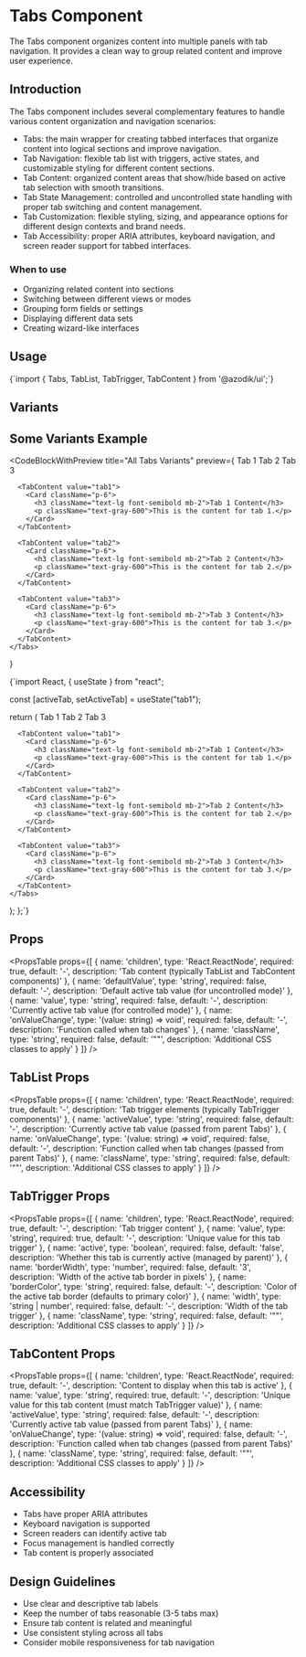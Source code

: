 
# Tabs Component

The Tabs component organizes content into multiple panels with tab navigation. It provides a clean way to group related content and improve user experience.

## Introduction

The Tabs component includes several complementary features to handle various content organization and navigation scenarios:

- Tabs: the main wrapper for creating tabbed interfaces that organize content into logical sections and improve navigation.
- Tab Navigation: flexible tab list with triggers, active states, and customizable styling for different content sections.
- Tab Content: organized content areas that show/hide based on active tab selection with smooth transitions.
- Tab State Management: controlled and uncontrolled state handling with proper tab switching and content management.
- Tab Customization: flexible styling, sizing, and appearance options for different design contexts and brand needs.
- Tab Accessibility: proper ARIA attributes, keyboard navigation, and screen reader support for tabbed interfaces.

### When to use
- Organizing related content into sections
- Switching between different views or modes
- Grouping form fields or settings
- Displaying different data sets
- Creating wizard-like interfaces

## Usage

<CodeBlock language="tsx">
{`import { Tabs, TabList, TabTrigger, TabContent } from '@azodik/ui';`}
</CodeBlock>

## Variants


## Some Variants Example

<CodeBlockWithPreview 
  title="All Tabs Variants"
  preview={
    <Tabs defaultValue="tab1">
      <TabList>
        <TabTrigger value="tab1" borderWidth={4} width="100px" borderColor="#f97316">Tab 1</TabTrigger>
        <TabTrigger value="tab2" borderWidth={2} width="100px" borderColor="#3b82f6">Tab 2</TabTrigger>
        <TabTrigger value="tab3" borderWidth={5} width="100px" borderColor="#10b981">Tab 3</TabTrigger>
      </TabList>
      
      <TabContent value="tab1">
        <Card className="p-6">
          <h3 className="text-lg font-semibold mb-2">Tab 1 Content</h3>
          <p className="text-gray-600">This is the content for tab 1.</p>
        </Card>
      </TabContent>
      
      <TabContent value="tab2">
        <Card className="p-6">
          <h3 className="text-lg font-semibold mb-2">Tab 2 Content</h3>
          <p className="text-gray-600">This is the content for tab 2.</p>
        </Card>
      </TabContent>
      
      <TabContent value="tab3">
        <Card className="p-6">
          <h3 className="text-lg font-semibold mb-2">Tab 3 Content</h3>
          <p className="text-gray-600">This is the content for tab 3.</p>
        </Card>
      </TabContent>
    </Tabs>
  }
>
{`import React, { useState } from "react";

  const [activeTab, setActiveTab] = useState("tab1");

  return (
    <Tabs value={activeTab} onValueChange={setActiveTab}>
      <TabList>
        <TabTrigger value="tab1" borderWidth={4} width="100px" borderColor="#f97316">Tab 1</TabTrigger>
        <TabTrigger value="tab2" borderWidth={2} width="100px" borderColor="#3b82f6">Tab 2</TabTrigger>
        <TabTrigger value="tab3" borderWidth={5} width="100px" borderColor="#10b981">Tab 3</TabTrigger>
      </TabList>
      
      <TabContent value="tab1">
        <Card className="p-6">
          <h3 className="text-lg font-semibold mb-2">Tab 1 Content</h3>
          <p className="text-gray-600">This is the content for tab 1.</p>
        </Card>
      </TabContent>
      
      <TabContent value="tab2">
        <Card className="p-6">
          <h3 className="text-lg font-semibold mb-2">Tab 2 Content</h3>
          <p className="text-gray-600">This is the content for tab 2.</p>
        </Card>
      </TabContent>
      
      <TabContent value="tab3">
        <Card className="p-6">
          <h3 className="text-lg font-semibold mb-2">Tab 3 Content</h3>
          <p className="text-gray-600">This is the content for tab 3.</p>
        </Card>
      </TabContent>
    </Tabs>
  );
};`}
</CodeBlockWithPreview>

## Props

<PropsTable props={[
  {
    name: 'children',
    type: 'React.ReactNode',
    required: true,
    default: '-',
    description: 'Tab content (typically TabList and TabContent components)'
  },
  {
    name: 'defaultValue',
    type: 'string',
    required: false,
    default: '-',
    description: 'Default active tab value (for uncontrolled mode)'
  },
  {
    name: 'value',
    type: 'string',
    required: false,
    default: '-',
    description: 'Currently active tab value (for controlled mode)'
  },
  {
    name: 'onValueChange',
    type: '(value: string) => void',
    required: false,
    default: '-',
    description: 'Function called when tab changes'
  },
  {
    name: 'className',
    type: 'string',
    required: false,
    default: '""',
    description: 'Additional CSS classes to apply'
  }
]} />

## TabList Props

<PropsTable props={[
  {
    name: 'children',
    type: 'React.ReactNode',
    required: true,
    default: '-',
    description: 'Tab trigger elements (typically TabTrigger components)'
  },
  {
    name: 'activeValue',
    type: 'string',
    required: false,
    default: '-',
    description: 'Currently active tab value (passed from parent Tabs)'
  },
  {
    name: 'onValueChange',
    type: '(value: string) => void',
    required: false,
    default: '-',
    description: 'Function called when tab changes (passed from parent Tabs)'
  },
  {
    name: 'className',
    type: 'string',
    required: false,
    default: '""',
    description: 'Additional CSS classes to apply'
  }
]} />

## TabTrigger Props

<PropsTable props={[
  {
    name: 'children',
    type: 'React.ReactNode',
    required: true,
    default: '-',
    description: 'Tab trigger content'
  },
  {
    name: 'value',
    type: 'string',
    required: true,
    default: '-',
    description: 'Unique value for this tab trigger'
  },
  {
    name: 'active',
    type: 'boolean',
    required: false,
    default: 'false',
    description: 'Whether this tab is currently active (managed by parent)'
  },
  {
    name: 'borderWidth',
    type: 'number',
    required: false,
    default: '3',
    description: 'Width of the active tab border in pixels'
  },
  {
    name: 'borderColor',
    type: 'string',
    required: false,
    default: '-',
    description: 'Color of the active tab border (defaults to primary color)'
  },
  {
    name: 'width',
    type: 'string | number',
    required: false,
    default: '-',
    description: 'Width of the tab trigger'
  },
  {
    name: 'className',
    type: 'string',
    required: false,
    default: '""',
    description: 'Additional CSS classes to apply'
  }
]} />

## TabContent Props

<PropsTable props={[
  {
    name: 'children',
    type: 'React.ReactNode',
    required: true,
    default: '-',
    description: 'Content to display when this tab is active'
  },
  {
    name: 'value',
    type: 'string',
    required: true,
    default: '-',
    description: 'Unique value for this tab content (must match TabTrigger value)'
  },
  {
    name: 'activeValue',
    type: 'string',
    required: false,
    default: '-',
    description: 'Currently active tab value (passed from parent Tabs)'
  },
  {
    name: 'onValueChange',
    type: '(value: string) => void',
    required: false,
    default: '-',
    description: 'Function called when tab changes (passed from parent Tabs)'
  },
  {
    name: 'className',
    type: 'string',
    required: false,
    default: '""',
    description: 'Additional CSS classes to apply'
  }
]} />

## Accessibility

- Tabs have proper ARIA attributes
- Keyboard navigation is supported
- Screen readers can identify active tab
- Focus management is handled correctly
- Tab content is properly associated

## Design Guidelines

- Use clear and descriptive tab labels
- Keep the number of tabs reasonable (3-5 tabs max)
- Ensure tab content is related and meaningful
- Use consistent styling across all tabs
- Consider mobile responsiveness for tab navigation
